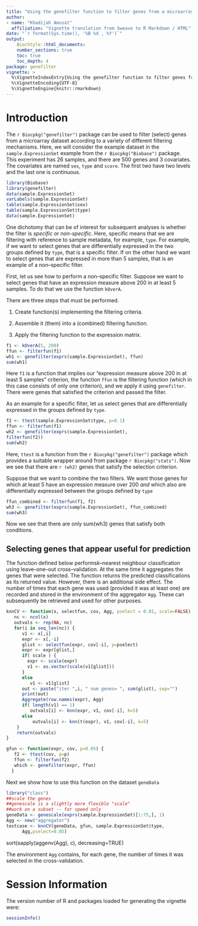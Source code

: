 ```yaml
---
title: "Using the genefilter function to filter genes from a microarray dataset"
author:
- name: "Khadijah Amusat"
  affiliation: "Vignette translation from Sweave to R Markdown / HTML"
date: "`r format(Sys.time(), '%B %d , %Y')`"
output:
    BiocStyle::html_documents:
    number_sections: true
    toc: true
    toc_depth: 4
package: genefilter
vignette: >
  %\VignetteIndexEntry{Using the genefilter function to filter genes from a microarray}
  %\VignetteEncoding{UTF-8}
  %\VignetteEngine{knitr::rmarkdown}
---
```


# Introduction {#introduction .unnumbered}

The `r Biocpkg("genefilter")` package can be used to filter (select) genes from a microarray dataset according to a variety of different filtering mechanisms. Here, we will consider the example dataset in the `sample.ExpressionSet` example from the `r Biocpkg("Biobase")` package. This experiment has 26 samples, and there are 500 genes and 3 covariates. The covariates are named `sex`, `type` and `score`. The first two have two levels and the last one is continuous.

```r
library(Biobase) 
library(genefilter)
data(sample.ExpressionSet)
varLabels(sample.ExpressionSet)
table(sample.ExpressionSet$sex)
table(sample.ExpressionSet$type)
data(sample.ExpressionSet)
```

One dichotomy that can be of interest for subsequent analyses is whether the filter is *specific* or *non-specific*. Here, specific means that we are filtering with reference to sample metadata, for example, `type`. For example, if we want to select genes that are differentially expressed in the two groups defined by `type`, that is a specific filter. If on the other hand we want to select genes that are expressed in more than 5 samples, that is an example of a non--specific filter.

First, let us see how to perform a non--specific filter. Suppose we want to select genes that have an expression measure above 200 in at least 5 samples. To do that we use the function `kOverA`.

There are three steps that must be performed.

1.  Create function(s) implementing the filtering criteria.

2.  Assemble it (them) into a (combined) filtering function.

3.  Apply the filtering function to the expression matrix.

```r
f1 <- kOverA(5, 200)
ffun <- filterfun(f1)
wh1 <- genefilter(exprs(sample.ExpressionSet), ffun)
sum(wh1)
```

Here `f1` is a function that implies our "expression measure above 200 in at least 5 samples" criterion, the function `ffun` is the filtering function (which in this case consists of only one criterion), and we apply it using `genefilter`. There were genes that satisfied the criterion and passed the filter.

As an example for a specific filter, let us select genes that are differentially expressed in the groups defined by `type`.

```r
f2 <- ttest(sample.ExpressionSet$type, p=0.1)
ffun <- filterfun(f1)
wh2 <- genefilter(exprs(sample.ExpressionSet), 
filterfun(f2))
sum(wh2)
```

Here, `ttest` is a function from the `r Biocpkg("genefilter")` package which provides a suitable wrapper around \texttt{t.test} from package `r Biocpkg("stats")`. Now we see that there are `r (wh2)` genes that satisfy the selection criterion.

Suppose that we want to combine the two filters. We want those genes for which at least 5 have an expression measure over 200 *and* which also are differentially expressed between the groups defined by `type`

```r
ffun_combined <- filterfun(f1, f2)
wh3 <- genefilter(exprs(sample.ExpressionSet), ffun_combined)
sum(wh3)
```

Now we see that there are only sum(wh3) genes that satisfy both conditions.

## Selecting genes that appear useful for prediction

The function \texttt{knnCV} defined below performs$k$--nearest neighbour classification using leave--one--out cross--validation. At the same time it aggregates the genes that were selected. The function returns the predicted classifications as its returned value. However, there is an additional side effect. The number of times that each gene was used (provided it was at least one) are recorded and stored in the environment of the aggregator `Agg`. These can subsequently be retrieved and used for other purposes.

```r
knnCV <- function(x, selectfun, cov, Agg, pselect = 0.01, scale=FALSE) {
   nc <- ncol(x)
   outvals <- rep(NA, nc)
   for(i in seq_len(nc)) {
      v1 <- x[,i]
      expr <- x[,-i]
      glist <- selectfun(expr, cov[-i], p=pselect)
      expr <- expr[glist,]
      if( scale ) {
        expr <- scale(expr)
        v1 <- as.vector(scale(v1[glist]))
      }
      else
         v1 <- v1[glist]
      out <- paste("iter ",i, " num genes= ", sum(glist), sep="")
      print(out)
      Aggregate(row.names(expr), Agg)
      if( length(v1) == 1)
         outvals[i] <- knn(expr, v1, cov[-i], k=5)
      else
          outvals[i] <- knn(t(expr), v1, cov[-i], k=5)
    }
    return(outvals)
}
```

```r
gfun <- function(expr, cov, p=0.05) {
   f2 <- ttest(cov, p=p)
   ffun <- filterfun(f2)
   which <- genefilter(expr, ffun)
  }
```
Next we show how to use this function on the dataset `geneData`

```r
library("class")
##scale the genes
##genescale is a slightly more flexible "scale"
##work on a subset -- for speed only
geneData <- genescale(exprs(sample.ExpressionSet)[1:75,], 1) 
Agg <- new("aggregator") 
testcase <- knnCV(geneData, gfun, sample.ExpressionSet$type, 
      Agg,pselect=0.05)   
```

sort(sapply(aggenv(Agg), c), decreasing=TRUE)

The environment `Agg` contains, for each gene, the number of times it was selected in the cross-validation.

# Session Information {#session-information .unnumbered}

The version number of R and packages loaded for generating the vignette were:

```r
sessionInfo()
```
